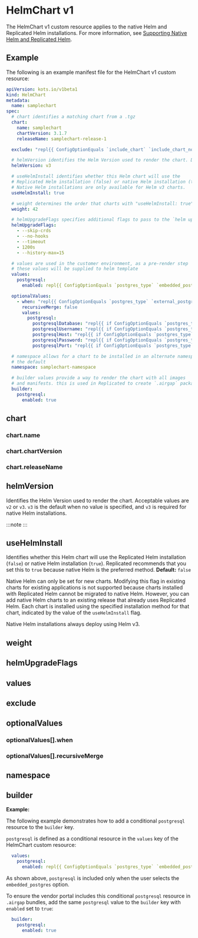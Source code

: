 
# HelmChart v1

The HelmChart v1 custom resource applies to the native Helm and Replicated Helm installations. For more information, see [Supporting Native Helm and Replicated Helm](/vendor/helm-release).

<Intro/>

## Example

The following is an example manifest file for the HelmChart v1 custom resource:

```yaml
apiVersion: kots.io/v1beta1
kind: HelmChart
metadata:
  name: samplechart
spec:
  # chart identifies a matching chart from a .tgz
  chart:
    name: samplechart
    chartVersion: 3.1.7
    releaseName: samplechart-release-1

  exclude: "repl{{ ConfigOptionEquals `include_chart` `include_chart_no`}}"

  # helmVersion identifies the Helm Version used to render the chart. Default is v3.
  helmVersion: v3

  # useHelmInstall identifies whether this Helm chart will use the
  # Replicated Helm installation (false) or native Helm installation (true). Default is false.
  # Native Helm installations are only available for Helm v3 charts.
  useHelmInstall: true

  # weight determines the order that charts with "useHelmInstall: true" are applied, with lower weights first.
  weight: 42

  # helmUpgradeFlags specifies additional flags to pass to the `helm upgrade` command.
  helmUpgradeFlags:
    - --skip-crds
    - --no-hooks
    - --timeout
    - 1200s
    - --history-max=15

  # values are used in the customer environment, as a pre-render step
  # these values will be supplied to helm template
  values:
    postgresql:
      enabled: repl{{ ConfigOptionEquals `postgres_type` `embedded_postgres`}}

  optionalValues:
    - when: "repl{{ ConfigOptionEquals `postgres_type` `external_postgres`}}"
      recursiveMerge: false
      values:
        postgresql:
          postgresqlDatabase: "repl{{ if ConfigOptionEquals `postgres_type` `external_postgres`}}repl{{ ConfigOption `external_postgres_database`}}repl{{ end}}"
          postgresqlUsername: "repl{{ if ConfigOptionEquals `postgres_type` `external_postgres`}}repl{{ ConfigOption `external_postgres_username`}}repl{{ end}}"
          postgresqlHost: "repl{{ if ConfigOptionEquals `postgres_type` `external_postgres`}}repl{{ ConfigOption `external_postgres_host`}}repl{{ end}}"
          postgresqlPassword: "repl{{ if ConfigOptionEquals `postgres_type` `external_postgres`}}repl{{ ConfigOption `external_postgres_password`}}repl{{ end}}"
          postgresqlPort: "repl{{ if ConfigOptionEquals `postgres_type` `external_postgres`}}repl{{ ConfigOption `external_postgres_port`}}repl{{ end}}"

  # namespace allows for a chart to be installed in an alternate namespace to
  # the default
  namespace: samplechart-namespace

  # builder values provide a way to render the chart with all images
  # and manifests. this is used in Replicated to create `.airgap` packages
  builder:
    postgresql:
      enabled: true
```

## chart

<Chart/>

### chart.name

<ChartName/>

### chart.chartVersion

<ChartVersion/>

### chart.releaseName

<ChartReleaseName/>

## helmVersion

Identifies the Helm Version used to render the chart. Acceptable values are `v2` or `v3`. `v3` is the default when no value is specified, and `v3` is required for native Helm installations.

:::note
<VersionLimitation/>
:::

## useHelmInstall

Identifies whether this Helm chart will use the Replicated Helm installation (`false`) or native Helm installation (`true`). Replicated recommends that you set this to `true` because native Helm is the preferred method. **Default:** `false`

Native Helm can only be set for new charts. Modifying this flag in existing charts for existing applications is not supported because charts installed with Replicated Helm cannot be migrated to native Helm. However, you can add native Helm charts to an existing release that already uses Replicated Helm. Each chart is installed using the specified installation method for that chart, indicated by the value of the `useHelmInstall` flag.

Native Helm installations always deploy using Helm v3.

## weight

<Weight/>

## helmUpgradeFlags

<HelmUpgradeFlags/>

## values

<Values/>

## exclude

<Exclude/>

## optionalValues

<OptionalValues/>

### optionalValues[].when

<OptionalValuesWhen/>

### optionalValues[].recursiveMerge

<OptionalValuesRecursiveMerge/>

## namespace

<Namespace/>

## builder

<BuilderAirgapIntro/>

<HelmBuilderRequirements/>

**Example:**

The following example demonstrates how to add a conditional `postgresql` resource to the `builder` key.

`postgresql` is defined as a conditional resource in the `values` key of the HelmChart custom resource:

```yaml
  values:
    postgresql:
      enabled: repl{{ ConfigOptionEquals `postgres_type` `embedded_postgres`}}
```
As shown above, `postgresql` is included only when the user selects the `embedded_postgres` option.

To ensure the vendor portal includes this conditional `postgresql` resource in `.airgap` bundles, add the same `postgresql` value to the `builder` key with `enabled` set to `true`:

```yaml
  builder:
    postgresql:
      enabled: true
```